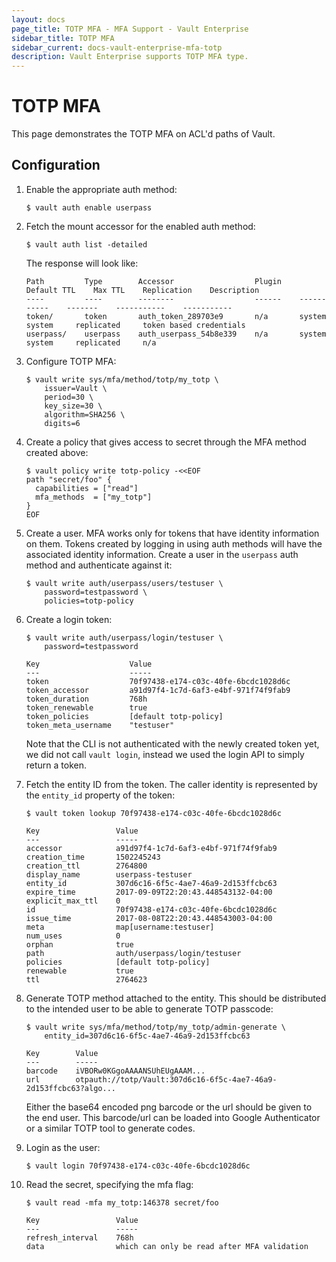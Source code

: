 ```yaml
---
layout: docs
page_title: TOTP MFA - MFA Support - Vault Enterprise
sidebar_title: TOTP MFA
sidebar_current: docs-vault-enterprise-mfa-totp
description: Vault Enterprise supports TOTP MFA type.
---
```


# TOTP MFA

This page demonstrates the TOTP MFA on ACL'd paths of Vault.

## Configuration

1.  Enable the appropriate auth method:

    ```text
    $ vault auth enable userpass
    ```

1.  Fetch the mount accessor for the enabled auth method:

    ```text
    $ vault auth list -detailed
    ```

    The response will look like:

    ```text
    Path         Type        Accessor                  Plugin    Default TTL    Max TTL    Replication    Description
    ----         ----        --------                  ------    -----------    -------    -----------    -----------
    token/       token       auth_token_289703e9       n/a       system         system     replicated     token based credentials
    userpass/    userpass    auth_userpass_54b8e339    n/a       system         system     replicated     n/a
    ```

1.  Configure TOTP MFA:

    ```text
    $ vault write sys/mfa/method/totp/my_totp \
        issuer=Vault \
        period=30 \
        key_size=30 \
        algorithm=SHA256 \
        digits=6
    ```

1.  Create a policy that gives access to secret through the MFA method created
    above:

    ```text
    $ vault policy write totp-policy -<<EOF
    path "secret/foo" {
      capabilities = ["read"]
      mfa_methods  = ["my_totp"]
    }
    EOF
    ```

1.  Create a user. MFA works only for tokens that have identity information on
    them. Tokens created by logging in using auth methods will have the associated
    identity information. Create a user in the `userpass` auth method and
    authenticate against it:

    ```text
    $ vault write auth/userpass/users/testuser \
        password=testpassword \
        policies=totp-policy
    ```

1.  Create a login token:

    ```text
    $ vault write auth/userpass/login/testuser \
        password=testpassword

    Key                    Value
    ---                    -----
    token                  70f97438-e174-c03c-40fe-6bcdc1028d6c
    token_accessor         a91d97f4-1c7d-6af3-e4bf-971f74f9fab9
    token_duration         768h
    token_renewable        true
    token_policies         [default totp-policy]
    token_meta_username    "testuser"
    ```

    Note that the CLI is not authenticated with the newly created token yet, we
    did not call `vault login`, instead we used the login API to simply return a
    token.

1.  Fetch the entity ID from the token. The caller identity is represented by the
    `entity_id` property of the token:

    ```text
    $ vault token lookup 70f97438-e174-c03c-40fe-6bcdc1028d6c

    Key                 Value
    ---                 -----
    accessor            a91d97f4-1c7d-6af3-e4bf-971f74f9fab9
    creation_time       1502245243
    creation_ttl        2764800
    display_name        userpass-testuser
    entity_id           307d6c16-6f5c-4ae7-46a9-2d153ffcbc63
    expire_time         2017-09-09T22:20:43.448543132-04:00
    explicit_max_ttl    0
    id                  70f97438-e174-c03c-40fe-6bcdc1028d6c
    issue_time          2017-08-08T22:20:43.448543003-04:00
    meta                map[username:testuser]
    num_uses            0
    orphan              true
    path                auth/userpass/login/testuser
    policies            [default totp-policy]
    renewable           true
    ttl                 2764623
    ```

1.  Generate TOTP method attached to the entity. This should be distributed to
    the intended user to be able to generate TOTP passcode:

    ```text
    $ vault write sys/mfa/method/totp/my_totp/admin-generate \
        entity_id=307d6c16-6f5c-4ae7-46a9-2d153ffcbc63

    Key        Value
    ---        -----
    barcode    iVBORw0KGgoAAAANSUhEUgAAAM...
    url        otpauth://totp/Vault:307d6c16-6f5c-4ae7-46a9-2d153ffcbc63?algo...
    ```

    Either the base64 encoded png barcode or the url should be given to the end
    user. This barcode/url can be loaded into Google Authenticator or a similar
    TOTP tool to generate codes.

1.  Login as the user:

    ```text
    $ vault login 70f97438-e174-c03c-40fe-6bcdc1028d6c
    ```

1.  Read the secret, specifying the mfa flag:

    ```text
    $ vault read -mfa my_totp:146378 secret/foo

    Key                 Value
    ---                 -----
    refresh_interval    768h
    data                which can only be read after MFA validation
    ```
